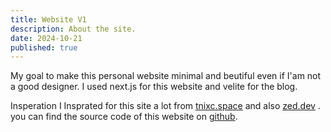 ```yaml
---
title: Website V1
description: About the site.
date: 2024-10-21
published: true
---
```


My goal to make this personal website minimal and beutiful even if I'am not a good designer. I used next.js for this website and velite for the blog. 

<span className='highlight'>Insperation</span> I Insprated for this site a lot from [tnixc.space](https://tnixc.space/) and also [zed.dev](https://zed.dev/) .
you can find the source code of this website on [github](https://github.com/No0ne003/website).
